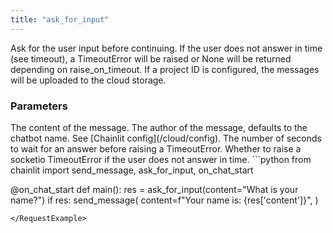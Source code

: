 ```yaml
---
title: "ask_for_input"
---
```


Ask for the user input before continuing.
If the user does not answer in time (see timeout), a TimeoutError will be raised or None will be returned depending on raise_on_timeout.
If a project ID is configured, the messages will be uploaded to the cloud storage.

### Parameters
<ParamField path="content" type="str">
  The content of the message.
</ParamField>
<ParamField path="author" type="str" optional>
  The author of the message, defaults to the chatbot name. See [Chainlit config](/cloud/config).
</ParamField>
<ParamField path="timeout" type="int" optional>
  The number of seconds to wait for an answer before raising a TimeoutError.
</ParamField>
<ParamField path="raise_on_timeout" type="bool" optional>
  Whether to raise a socketio TimeoutError if the user does not answer in time.
</ParamField>

<RequestExample>
```python
from chainlit import send_message, ask_for_input, on_chat_start


@on_chat_start
def main():
    res = ask_for_input(content="What is your name?")
    if res:
        send_message(
            content=f"Your name is: {res['content']}",
        )
```
</RequestExample>